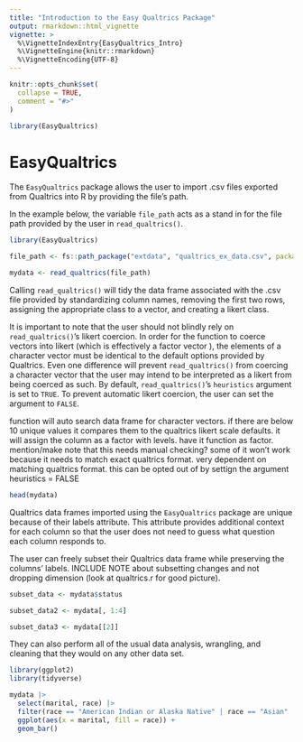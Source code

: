 ```yaml
---
title: "Introduction to the Easy Qualtrics Package"
output: rmarkdown::html_vignette
vignette: >
  %\VignetteIndexEntry{EasyQualtrics_Intro}
  %\VignetteEngine{knitr::rmarkdown}
  %\VignetteEncoding{UTF-8}
---
```


```r
knitr::opts_chunk$set(
  collapse = TRUE,
  comment = "#>"
)
```

```r
library(EasyQualtrics)
```

# EasyQualtrics

The `EasyQualtrics` package allows the user to import .csv files exported from Qualtrics into R by providing the file's path. 

In the example below, the variable `file_path` acts as a stand in for the file path provided by the user in `read_qualtrics()`. 

```r
library(EasyQualtrics)

file_path <- fs::path_package("extdata", "qualtrics_ex_data.csv", package = "EasyQualtrics")

mydata <- read_qualtrics(file_path)
```
Calling `read_qualtrics()` will tidy the data frame associated with the .csv file provided by standardizing column names, removing the first two rows, assigning the appropriate class to a vector, and creating a likert class. 

It is important to note that the user should not blindly rely on `read_qualtrics()`'s likert coercion. In order for the function to coerce vectors into likert (which is effectively a factor vector ), the elements of a character vector must be identical to the default options provided by Qualtrics. Even one difference will prevent `read_qualtrics()` from coercing a character vector that the user may intend to be interpreted as a likert from being coerced as such. By default, `read_qualtrics()`'s `heuristics` argument is set to `TRUE`. To prevent automatic likert coercion, the user can set the argument to `FALSE`.  

function will auto search data frame for character vectors. if there are below 10 unique values it compares them to the qualtrics likert scale defaults. it will assign the column as a factor with levels. have it function as factor. mention/make note that this needs manual checking? some of it won't work because it needs to match exact qualtrics format. very dependent on matching qualtrics format. this can be opted out of by settign the argument heuristics = FALSE

```r
head(mydata)
```

Qualtrics data frames imported using the `EasyQualtrics` package are unique because of their labels attribute. This attribute provides additional context for each column so that the user does not need to guess what question each column responds to. 

The user can freely subset their Qualtrics data frame while preserving the columns' labels. INCLUDE NOTE about subsetting changes and not dropping dimension (look at qualtrics.r for good picture). 

```r
subset_data <- mydata$status

subset_data2 <- mydata[, 1:4]

subset_data3 <- mydata[[2]]
```

They can also perform all of the usual data analysis, wrangling, and cleaning that they would on any other data set. 

```r
library(ggplot2)
library(tidyverse)

mydata |> 
  select(marital, race) |> 
  filter(race == "American Indian or Alaska Native" | race == "Asian" | race == "Black or African American" | race == "Native Hawaiian or Other Pacific Islander" | race == "White") |> 
  ggplot(aes(x = marital, fill = race)) +
  geom_bar()
```

